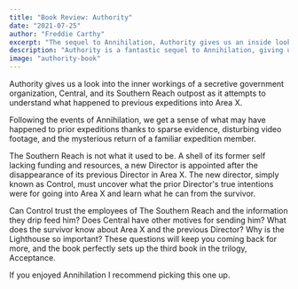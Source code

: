 ```yaml
---
title: "Book Review: Authority"
date: "2021-07-25"
author: "Freddie Carthy"
excerpt: "The sequel to Annihilation, Authority gives us an inside look into the machinations of The Southern Reach."
description: "Authority is a fantastic sequel to Annihilation, giving us an inside look into the machinations of The Southern Reach; an old outpost outside of Area X, and the secretive government organization that runs it. It follows the story of its new Director appointed to investigate what happened to the prior expedition, his predecessor, and uncover anything he can about the mysterious Area X."
image: "authority-book"
---
```


<p>
Authority gives us a look into the inner workings of a secretive government organization, Central, and its Southern Reach outpost as it attempts to understand what happened to previous expeditions into Area X.
</p>

<p>
Following the events of Annihilation, we get a sense of what may have happened to prior expeditions thanks to sparse evidence, disturbing video footage, and the mysterious return of a familiar expedition member.
</p>

<p>
The Southern Reach is not what it used to be. A shell of its former self lacking funding and resources, a new Director is appointed after the disappearance of its previous Director in Area X. The new director, simply known as Control, must uncover what the prior Director's true intentions were for going into Area X and learn what he can from the survivor.
</p>

<p>
Can Control trust the employees of The Southern Reach and the information they drip feed him? Does Central have other motives for sending him? What does the survivor know about Area X and the previous Director? Why is the Lighthouse so important? These questions will keep you coming back for more, and the book perfectly sets up the third book in the trilogy, Acceptance.
</p>

<p>
If you enjoyed Annihilation I recommend picking this one up.
</p>
